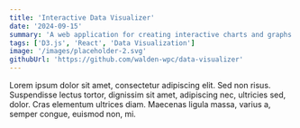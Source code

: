 ```yaml
---
title: 'Interactive Data Visualizer'
date: '2024-09-15'
summary: 'A web application for creating interactive charts and graphs from CSV data, built with D3.js and React.'
tags: ['D3.js', 'React', 'Data Visualization']
image: '/images/placeholder-2.svg'
githubUrl: 'https://github.com/walden-wpc/data-visualizer'
---
```


Lorem ipsum dolor sit amet, consectetur adipiscing elit. Sed non risus. Suspendisse lectus tortor, dignissim sit amet, adipiscing nec, ultricies sed, dolor. Cras elementum ultrices diam. Maecenas ligula massa, varius a, semper congue, euismod non, mi.
